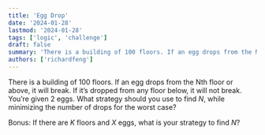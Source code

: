 ```yaml
---
title: 'Egg Drop'
date: '2024-01-28'
lastmod: '2024-01-28'
tags: ['logic', 'challenge']
draft: false
summary: 'There is a building of 100 floors. If an egg drops from the Nth floor or above, it will break.'
authors: ['richardfeng']
---
```


There is a building of 100 floors. If an egg drops from the Nth floor or above, it will break. If it’s dropped from any floor below, it will not break. You’re given 2 eggs. What strategy should you use to find $N$, while minimizing the number of drops for the worst case?

Bonus: If there are $K$ floors and $X$ eggs, what is your strategy to find $N$?
